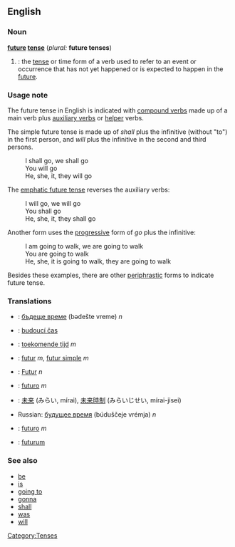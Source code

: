 ==English==
===Noun===
'''[[future]] [[tense]]''' (''plural:'' '''future tenses''')

#{{grammar}}: the [[tense]] or time form of a verb used to refer to an event or occurrence that has not yet happened or is expected to happen in the [[future]].

===Usage note===
The future tense in English is indicated with [[compound verb]]s made up of a main verb plus [[auxiliary verb]]s or [[helper]] verbs.

The simple future tense is made up of ''shall'' plus the infinitive (without "to") in the first person, and ''will'' plus the infinitive in the second and third persons.
:I shall go, we shall go
:You will go
:He, she, it, they will go

The [[emphatic future tense]] reverses the auxiliary verbs:
:I will go, we will go
:You shall go
:He, she, it, they shall go

Another form uses the [[progressive]] form of ''go'' plus the infinitive:
:I am going to walk, we are going to walk
:You are going to walk
:He, she, it is going to walk, they are going to walk

Besides these examples, there are other [[periphrastic]] forms to indicate future tense.

===Translations===
*{{bg}}: [[бъдеще време]] (bədešte vreme) ''n''
*{{cs}}: [[budoucí čas]]
*{{nl}}: [[toekomende tijd]] ''m''
*{{fr}}: [[futur]] ''m'', [[futur simple]] ''m''
*{{de}}: [[Futur]] ''n''
*{{it}}: [[futuro]] ''m''
*{{ja}}: [[未来]] (みらい, mírai), [[未来時制]] (みらいじせい, mírai-jisei)
*Russian: [[будущее время]] (búduščeje vrémja) ''n''
*{{es}}: [[futuro]] ''m''
*{{sv}}: [[futurum]]

===See also=== 
*[[be]]
*[[is]]
*[[going to]]
*[[gonna]]
*[[shall]]
*[[was]]
*[[will]]

[[Category:Tenses]]